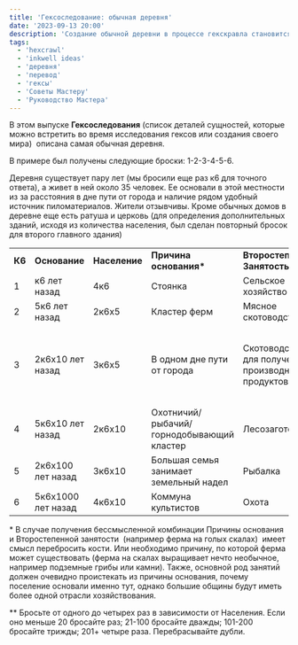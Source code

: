 ```yaml
---
title: 'Гексоследование: обычная деревня'
date: '2023-09-13 20:00'
description: 'Создание обычной деревни в процессе гекскравла становится совсем легким с использованием таблиц из серии Гексоследований от Inkwell Ideas'
tags:
  - 'hexcrawl'
  - 'inkwell ideas'
  - 'деревня'
  - 'перевод'
  - 'гексы'
  - 'Советы Мастеру'
  - 'Руководство Мастера'
---
```


В этом выпуске **Гексоследования** (список деталей сущностей, которые можно встретить во время исследования гексов или создания своего мира)  описана самая обычная деревня.

В примере был получены следующие броски: 1-2-3-4-5-6.

Деревня существует пару лет (мы бросили еще раз к6 для точного ответа), а живет в ней около 35 человек. Ее основали в этой местности из за расстояния в дне пути от города и наличие рядом удобный источник пиломатериалов. Жители отзывчивы. Кроме обычных домов в деревне еще есть ратуша и церковь (для определения дополнительных зданий, исходя из количества населения, был сделан повторный бросок для второго главного здания)

<table>
	<tbody>
		<tr>
			<td>
				<strong>К6</strong>
			</td>
			<td>
				<strong>Основание</strong>
			</td>
			<td>
				<strong>Население</strong>
			</td>
			<td>
				<strong>Причина основания*</strong>
			</td>
			<td>
				<strong>Второстепенная Занятость*</strong>
			</td>
			<td>
				<strong>Реакция на пришлых</strong>
			</td>
			<td>
				<strong>Основное здание**</strong>
			</td>
		</tr>
		<tr>
			<td>1</td>
			<td>к6 лет назад</td>
			<td>4к6</td>
			<td>Стоянка</td>
			<td>Сельское хозяйство</td>
			<td>Хищная</td>
			<td>Церковь</td>
		</tr>
		<tr>
			<td>2</td>
			<td>5к6 лет назад</td>
			<td>2к6х5</td>
			<td>Кластер ферм</td>
			<td>Мясное скотоводство</td>
			<td>Недоверчивая</td>
			<td>Поместье</td>
		</tr>
		<tr>
			<td>3</td>
			<td>2к6х10 лет назад</td>
			<td>3к6х5</td>
			<td>В одном дне пути от города</td>
			<td>Скотоводство для получения производных продуктов</td>
			<td>Раздраженная</td>
			<td>Мельница или другая постройка характерная для местной индустрии</td>
		</tr>
		<tr>
			<td>4</td>
			<td>5к6х10 лет назад</td>
			<td>2к6х10</td>
			<td>Охотничий/рыбачий/горнодобывающий кластер</td>
			<td>Лесозаготовка</td>
			<td>Нейтральная</td>
			<td>Таверна</td>
		</tr>
		<tr>
			<td>5</td>
			<td>2к6х100 лет назад</td>
			<td>3к6х10</td>
			<td>Большая семья занимает земельный надел</td>
			<td>Рыбалка</td>
			<td>Принимающая</td>
			<td>Кузница</td>
		</tr>
		<tr>
			<td>6</td>
			<td>5к6х1000 лет назад</td>
			<td>4к6х10</td>
			<td>Коммуна культистов</td>
			<td>Охота</td>
			<td>Приветливая</td>
			<td>Ратуша</td>
		</tr>
	</tbody>
</table>

\* В случае получения бессмысленной комбинации Причины основания и Второстепенной занятости  (например ферма на голых скалах)  имеет смысл перебросить кости. Или необходимо причину, по которой ферма может существовать (ферма на скалах выращивает нечто необычное, например подземные грибы или камни). Также, основной род занятий должен очевидно проистекать из причины основания, почему поселение основали именно тут, однако большие общины будут иметь более одной отрасли хозяйствования.

\*\* Бросьте от одного до четырех раз в зависимости от Населения. Если оно меньше 20 бросайте раз; 21-100 бросайте дважды; 101-200 бросайте трижды; 201+ четыре раза. Перебрасывайте дубли.
